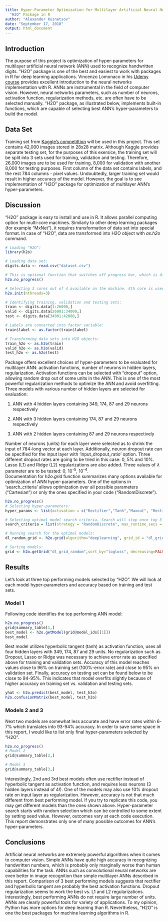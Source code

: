 ---
title: Hyper-Parameter Optimization for Multilayer Artificial Neural Networks using
  "H2O" Package in R
author: "Alexander Kuznetsov"
date: "September 17, 2018"
output: html_document
---

## Introduction
The purpose of this project is optimization of hyper-parameters for multilayer artificial neural network (ANN) used to recognize handwritten digits. "H2O" package is one of the best and easiest to work with packages in R for deep learning applications. Vincenzo Lomonaco in his [Udemy course](http://www.udemy.com/deep-learning-with-r/) provides excellent introduction to the neural networks implementation with R. ANNs are instrumental in the field of computer vision. However, neural networks parameters, such as number of neurons, activation function, regularization methods, etc. are often have to be selected manually. "H2O" package, as illustrated below, implements built-in functions, which are capable of selecting best ANN's hyper-parameters to build the model.

## Data Set
Training set from [Kaggle's competittion](http://www.kaggle.com/c/digit-recognizer/data) will be used in this project. This set contains 42,000 images stored in 28x28 matrix. Although Kaggle provides separate testing set, for the purposes of this exersice, the training set will be split into 3 sets used for training, validation and testing. Therefore, 26,000 images are to be used for training, 8,000 for validation with another 8,000 for testing purposes. First column of the data set contains labels, and the rest 784 columns - pixel values. Undoubtedly, larger training set would result in higher accuracy of the model. However, the goal is to see implementation of "H2O" package for optimization of multilayer ANN's hyper-parameters.

## Discussion
"H2O" package is easy to install and use in R. It allows parallel computing option for multi-core machines. Similarly to other deep learning packages (for example "MxNet"), it requires transformation of data set into special format. In case of "H2O", data are transformed into H2O object with *as.h2o* command.  

```{r echo=TRUE, eval=TRUE, warning=FALSE, message=FALSE}
# Loading "H2O":
library(h2o)

# Loading data set:
digits.data <- read.csv("dataset.csv")

# This is optional function that switches off progress bar, which is displayed by default in "H2O" package:
h2o.no_progress()

# Selecting 3 cores out of 4 available on the machine. 4th core is used to run OS as calculations may take up to 20 minutes:
h2o.init(nthreads=3)

# Identifying training, validation and testing sets:
train <- digits.data[1:26000,]
valid <- digits.data[26001:34000,]
test <- digits.data[34001:42000,]

# Labels are converted into factor variable:
train$label <- as.factor(train$label)

# Transforming data sets into H2O objects:
train_h2o <- as.h2o(train)
valid_h2o <- as.h2o(valid)
test_h2o <- as.h2o(test)
```
Package offers excellent choices of hyper-parameters to be evaluated for multilayer ANN: activation functions, number of neurons in hidden layers, regularization. Activation functions can be selected with "dropout" option, allowing random drop out of some units in the ANN. This is one of the most powerful regularization methods to optimize the ANN and avoid overfitting. Three models with various number of hidden layers are selected for evaluation: 

1. ANN with 4 hidden layers containing 349, 174, 87 and 29 neurons respectively

2. ANN with 3 hidden layers containing 174, 87 and 29 neurons respectively

3. ANN with 2 hidden layers containing 87 and 29 neurons respectively

Number of neurons (units) for each layer were selected as to shrink the input of 784-long vector at each layer.
Additionally, neuron dropout rate can be specified for the input layer with 'input_dropout_ratio' option. Three different dropout rates are going to be tried in this case: 0, 5% and 10%. Lasso (L1) and Ridge (L2) regularizations are also added. Three values of $\lambda$ parameter are to be tested: 0, 10^-5^, 10^-4^.  
Documentation for *h2o.grid* function summarizes many options available for optimization of ANN hyper-parameters. One of the options in 'search_criteria' allows optimization over all possible parameters ("Cartesian") or only the ones specified in your code ("RandomDiscrete").

```{r echo=TRUE, eval=TRUE, warning=FALSE, message=FALSE}
h2o.no_progress()
# Selecting hyper-parameters:
hyper_params <- list(activation = c("Rectifier","Tanh","Maxout", "RectifierWithDropout","TanhWithDropout", "MaxoutWithDropout"), hidden = list(c(349, 174, 87, 29), c(174, 87, 29), c(87, 29)), input_dropout_ratio = c(0, 0.05, 0.1), l1 = seq(0, 1e-5, 1e-4), l2 = seq(0, 1e-5, 1e-4))

# Selecting optimal model search criteria. Search will stop once top 5 models are within 1% of each other:
search_criteria = list(strategy = "RandomDiscrete", max_runtime_secs = 600, max_models = 100, seed=1234567, stopping_rounds=10, stopping_tolerance=1e-2)

# Running search for the optimal models:
dl_random_grid <- h2o.grid(algorithm="deeplearning", grid_id = "dl_grid_random", training_frame=train_h2o, validation_frame=valid_h2o, x=2:785, y=1, epochs=1, stopping_metric="logloss", stopping_tolerance=1e-2, stopping_rounds=3, hyper_params = hyper_params, search_criteria = search_criteria)    

# Sorting models:                            
grid <- h2o.getGrid("dl_grid_random",sort_by="logloss", decreasing=FALSE)
```
## Results
Let's look at three top performing models selected by "H2O". We will look at each model hyper-parameters and accuracy based on training and test sets. 

### Model 1
Following code identifies the top performing ANN model:
```{r echo=TRUE, eval=TRUE, warning=FALSE, message=FALSE}
h2o.no_progress()
grid@summary_table[1,]
best_model <- h2o.getModel(grid@model_ids[[1]]) 
best_model
```
Best model utilizes hyperbolic tangent (tanh) as activation function, uses all four hidden layers with 349, 174, 87 and 29 units. No regularization such as Dropout, Lasso or Ridge was necessary to achieve error rate as specified above for training and validation sets. Accuracy of this model reaches values close to 96% on training set (100%-error rate) and close to 95% on validation set.
Finally, accuracy on testing set can be found below to be close to 94-95%. This indicates that model overfits slightly because of higher accuracy on training set vs. validation and testing sets.
```{r echo=TRUE, eval=TRUE, warning=FALSE, message=FALSE}
yhat <- h2o.predict(best_model, test_h2o)
h2o.confusionMatrix(best_model, test_h2o)
```
### Models 2 and 3
Next two models are somewhat less accurate and have error rates within 6-7% which translates into 93-94% accuracy. In order to save some space in this report, I would like to list only final hyper-parameters selected by "H2O".
```{r echo=TRUE, eval=TRUE, warning=FALSE, message=FALSE}
h2o.no_progress()
# Model 2
grid@summary_table[2,]

# Model 3
grid@summary_table[3,]
```
Interestingly, 2nd and 3rd best models often use rectifier instead of hyperbolic tangent as activation function, and requires less neurons (3 hidden layers instead of 4!). One of the models may also use 10% dropout rate on input layer as regularization. However, accuracy is not that much different from best performing model. If you try to replicate this code, you may get different models than the ones shown above. Hyper-parameter search starts with random selection which can be controlled to some extent by setting seed value. However, outcomes vary at each code execution. This report demonstrates only one of many possible outcomes for ANN's hyper-parameters. 

## Conclusions
Artificial neural networks are extremely powerful algorithms when it comes to computer vision. Simple ANNs have quite high accuracy in recognizing handwritten numbers, which is probably only marginally worse than human capabilities for the task. ANNs such as convolutional neural networks are even better in image recognition than simple multilayer ANNs described in this report. Comparison of 3 best performing models suggests that rectifier and hyperbolic tangent are probably the best activation functions. Dropout regularization seems to work the best vs. L1 and L2 regularizations. Interestingly, best performing ANNs do not require large number of units. ANNs are clearly powerful tools for variety of applications. To my opinion, Python has more options for deep learning than R. Nevertheless, "H2O" is one the best packages for machine learning algorithms in R.